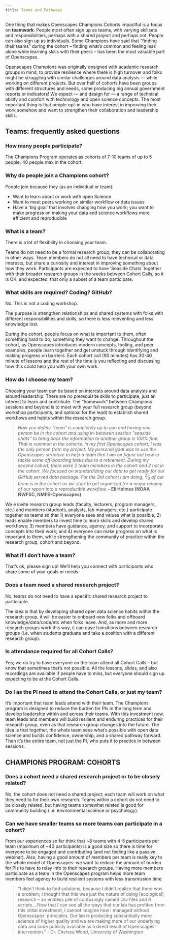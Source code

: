 ```yaml
---
title: Teams and Pathways
---
```


One thing that makes Openscapes Champions Cohorts impactful is a focus on **teamwork**. People most often sign up as teams, with varying skillsets and responsibilities, perhaps with a shared project and perhaps not. People can also sign up as individuals. Some Champions have said that “finding their teams” during the cohort – finding what’s common and feeling less alone while learning skills with their peers – has been the most valuable part of Openscapes.

Openscapes Champions was originally designed with academic research groups in mind, to provide resilience where there is high turnover and folks might be struggling with similar challenges around data analysis — while working on different projects. But over half of cohorts have been groups with different structures and needs, some producing big annual government reports or indicators! We expect — and design for — a range of technical ability and comfort with technology and open science concepts. The most important thing is that people opt-in who have interest in improving their work somehow and want to strengthen their collaboration and leadership skills.

## Teams: frequently asked questions 

### How many people participate?

The Champions Program operates as cohorts of 7-10 teams of up to 5 people; 40 people max in the cohort. 

### Why do people join a Champions cohort? 

People join because they (as an individual or team):

- Want to learn about or work with open Science
- Want to meet peers working on similar workflow or data issues
- Have a ‘big goal’ that involves changing how you work; you want to make progress on making your data and science workflows more efficient and reproducible

### What is a team? 

There is a lot of flexibility in choosing your team.

Teams do not need to be a formal research group; they can be collaborating in other ways. Team members do not all need to have technical or data interests, but share a curiosity and interest in improving something about how they work. Participants are expected to have ‘Seaside Chats’ together with their broader research groups in the weeks between Cohort Calls, so it is OK, and expected, that only a subset of a team participate.

### What skills are required? Coding? GitHub?

No. This is not a coding workshop. 

The purpose is strengthen relationships and shared systems with folks with different responsibilities and skills, so there is less reinventing and less knowledge lost.

During the cohort, people focus on what is important to them, often something hard to do, something they want to change. Throughout the cohort, as Openscapes introduces modern concepts, tooling, and peer examples, people learn together and get unstuck through identifying and making progress on barriers. Each cohort call (90 minutes) has 30-40 minute of lessons and the rest of the time is you reflecting and discussing how this could help you with your own work.


### How do I choose my team?

Choosing your team can be based on interests around data analysis and around leadership. There are no prerequisite skills to participate, just an interest to learn and contribute. The "homework" between Champions sessions and beyond is to meet with your full research group (beyond workshop participants, and optional for the lead) to establish shared workflows and habits within the research group.

>*How you define \"team\" is completely up to you and having one person be in the cohort and using in-between session \"seaside chats\" to bring back the information to another group is 100% fine. That is common in the cohorts. In my first Openscapes cohort, I was the only person from my project. My personal goal was to use the Openscapes structure to help a team that I am on figure out how to tackle some off-boarding tasks due to a retirement. During my second cohort, there were 2 team members in the cohort and 2 not in the cohort. We focused on standardizing our data to get ready for our GitHub served data package. For the 3rd cohort I am doing, ^2^⁄~3~ of our team is in the cohort as we start to get organized for a major revamp of our report into a reproducible workflow.* **- Eli Holmes (NOAA NWFSC, NMFS-Openscapes)**

We e invite research group leads (faculty, lecturers, program managers, etc.) and members (students, analysts, lab managers, etc.) participate together as teams so that 1) everyone sees and values what is possible; 2) leads enable members to invest time to learn skills and develop shared workflows; 3) members have guidance, agency, and support to incorporate concepts into their work; and 4) everyone can make progress on what is important to them, while strengthening the community of practice within the research group, cohort and beyond. 

### What if I don’t have a team?

That’s ok, please sign up! We’ll help you connect with participants who share some of your goals or needs.

<!---
The Champions Program is structured for teams with the intent that research group leads (faculty, lecturers, program managers, etc) and members (students, post-docs, analysts, lab managers, etc.) participate as a team together. This is a strategy so that the lead does not necessarily have to be an expert/comfortable with open data science to enable their team to design open data science workflows and advocate for support. Group leads and members participate together so that:

1.  everyone sees and values what is possible for their work
2.  leads enable members to invest time in learning skills and developing shared workflows as part of their jobs
3.  members have guidance, agency, and support to incorporate open data science concepts into their work
4.  everyone champions open science and contributes to growing the community of practice within the research group, institution, and beyond, in whatever capacity their roles and circumstances (time limitations & responsibilities) allow.
--->

### Does a team need a shared research project?

No, teams do not need to have a specific shared research project to participate. 

The idea is that by developing shared open data science habits within the research group, it will be easier to onboard new folks and offboard knowledge/data/code/etc when folks leave. And, as more and more research groups work this way, it can ease transitions between research groups (i.e. when students graduate and take a position with a different research group).

### Is attendance required for all Cohort Calls?

Yes; we do try to have everyone on the team attend all Cohort Calls – but know that sometimes that’s not possible. All the lessons, slides, and also recordings are available if people have to miss, but everyone should sign up expecting to be at the Cohort Calls.

### Do I as the PI need to attend the Cohort Calls, or just my team?

It’s important that team leads attend with their team. The Champions program is designed to reduce the burden for PIs in the long term and develop leadership within and across their teams. With this investment now, team leads and members will build resilient and enduring practices for their research group, even as that research group changes into the future. The idea is that together, the whole team sees what’s possible with open data science and builds confidence, ownership, and a shared pathway forward. Then it’s the entire team, not just the PI, who puts it to practice in between sessions.

## CHAMPIONS PROGRAM: COHORTS

### Does a cohort need a shared research project or to be closely related?

No, the cohort does not need a shared project; each team will work on what they need to for their own research. Teams within a cohort do not need to be closely related, but having teams somewhat related is good for community building (i.e. environmental science or psychology).

### Can we have smaller teams so more teams can participate in a cohort?

From our experiences so far think that ~8 teams with 4-5 participants per team (maximum of ~40 participants) is a good size so there is time for everyone to be engaged and contributing (and not feeling like a passive webinar). Also, having a good amount of members per team is really key to the whole model of Openscapes: we want to reduce the amount of burden for PIs to have to relay info to their research groups. Having more members participate as a team in the Openscapes program helps more team members feel agency to build resilient systems with less transmission time.

> “I didn’t think to find solutions, because I didn’t realize that there was a problem; I thought that this was just the nature of doing [ecological] research – an endless pile of confusingly named csv files and R scripts....Now that I can see all the ways that our lab has profited from this initial investment, I cannot imagine how I managed without Openscapes’ principles. Our lab is producing substantially more science of higher quality and we are making more of our underlying data and code publicly available as a direct result of Openscapes’ intervention.” -
Dr. Chelsea Wood, University of Washington

